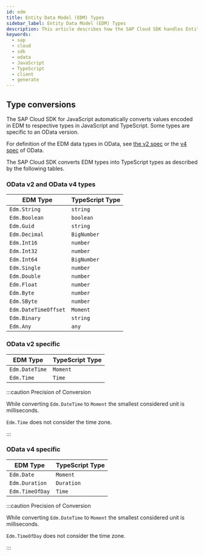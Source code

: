 ```yaml
---
id: edm
title: Entity Data Model (EDM) Types
sidebar_label: Entity Data Model (EDM) Types
description: This article describes how the SAP Cloud SDK handles Entity Data Model (EDM) types.
keywords:
  - sap
  - cloud
  - sdk
  - odata
  - JavaScript
  - TypeScript
  - client
  - generate
---
```


## Type conversions

The SAP Cloud SDK for JavaScript automatically converts values encoded in EDM to respective types in JavaScript and TypeScript.
Some types are specific to an OData version.

For definition of the EDM data types in OData, see [the v2 spec](https://www.odata.org/documentation/odata-version-2-0/overview/) or the [v4 spec](http://docs.oasis-open.org/odata/odata/v4.0/os/part3-csdl/odata-v4.0-os-part3-csdl.html#_The_edm:Documentation_Element) of OData.

The SAP Cloud SDK converts EDM types into TypeScript types as described by the following tables.

### OData v2 and OData v4 types

| EDM Type             | TypeScript Type |
| -------------------- | --------------- |
| `Edm.String`         | `string`        |
| `Edm.Boolean`        | `boolean`       |
| `Edm.Guid`           | `string`        |
| `Edm.Decimal`        | `BigNumber`     |
| `Edm.Int16`          | `number`        |
| `Edm.Int32`          | `number`        |
| `Edm.Int64`          | `BigNumber`     |
| `Edm.Single`         | `number`        |
| `Edm.Double`         | `number`        |
| `Edm.Float`          | `number`        |
| `Edm.Byte`           | `number`        |
| `Edm.SByte`          | `number`        |
| `Edm.DateTimeOffset` | `Moment`        |
| `Edm.Binary`         | `string`        |
| `Edm.Any`            | `any`           |

### OData v2 specific

| EDM Type       | TypeScript Type |
| -------------- | --------------- |
| `Edm.DateTime` | `Moment`        |
| `Edm.Time`     | `Time`          |

:::caution Precision of Conversion

While converting `Edm.DateTime` to `Moment` the smallest considered unit is milliseconds.

`Edm.Time` does not consider the time zone.

:::

### OData v4 specific

| EDM Type        | TypeScript Type |
| --------------- | --------------- |
| `Edm.Date`      | `Moment`        |
| `Edm.Duration`  | `Duration`      |
| `Edm.TimeOfDay` | `Time`          |

:::caution Precision of Conversion

While converting `Edm.DateTime` to `Moment` the smallest considered unit is milliseconds.

`Edm.TimeOfDay` does not consider the time zone.

:::
